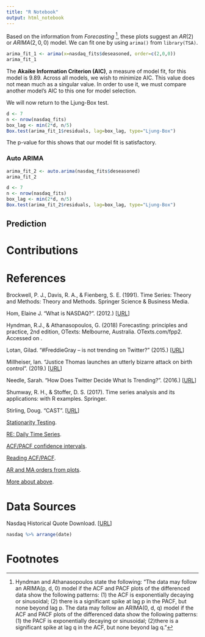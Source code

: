 ```yaml
---
title: "R Notebook"
output: html_notebook
---
```


Based on the information from *Forecasting* [^1], these plots suggest an $AR(2)$ or $ARIMA(2,0,0)$ model. We can fit one by using `arima()` from `library(TSA)`.

```r
arima_fit_1 <- arima(x=nasdaq_fits$deseasoned, order=c(2,0,0))
arima_fit_1
```

The **Akaike Information Criterion (AIC)**, a measure of model fit, for this model is 9.89. Across all models, we wish to minimize AIC. This value does not mean much as a singular value. In order to use it, we must compare another model's AIC to this one for model selection.

We will now return to the Ljung-Box test.

```r
d <- 7
n <- nrow(nasdaq_fits)
box_lag <- min(2*d, n/5)
Box.test(arima_fit_1$residuals, lag=box_lag, type="Ljung-Box")
```

The p-value for this shows that our model fit is satisfactory.

### Auto ARIMA

```r
arima_fit_2 <- auto.arima(nasdaq_fits$deseasoned)
arima_fit_2
```

```r
d <- 7
n <- nrow(nasdaq_fits)
box_lag <- min(2*d, n/5)
Box.test(arima_fit_2$residuals, lag=box_lag, type="Ljung-Box")
```

## Prediction

# Contributions

# References

Brockwell, P. J., Davis, R. A., & Fienberg, S. E. (1991). Time Series: Theory and Methods: Theory and Methods. Springer Science & Business Media.

Hom, Elaine J. "What is NASDAQ?". (2012.) [<a href="https://www.businessnewsdaily.com/3403-nasdaq.html">URL</a>]

Hyndman, R.J., & Athanasopoulos, G. (2018) Forecasting: principles and practice, 2nd edition, OTexts: Melbourne, Australia. OTexts.com/fpp2. Accessed on <current date>.

Lotan, Gilad. "#FreddieGray -- is not trending on Twitter?" (2015.) [<a href="https://medium.com/i-data/freddiegray-is-not-trending-on-twitter-9e4550607a39">URL</a>]

Millheiser, Ian. "Justice Thomas launches an utterly bizarre attack on birth control". (2019.)
[<a href="https://thinkprogress.org/justice-thomas-launches-an-utterly-bizarre-attack-on-birth-control-195921bb7781/">URL</a>]

Needle, Sarah. "How Does Twitter Decide What Is Trending?". (2016.) [<a href="https://rethinkmedia.org/blog/how-does-twitter-decide-what-trending">URL</a>]

Shumway, R. H., & Stoffer, D. S. (2017). Time series analysis and its applications: with R examples. Springer.

Stirling, Doug. "CAST". [<a href="http://www-ist.massey.ac.nz/dstirlin/CAST/CAST/Hmultiplicative/multiplicative1.html">URL</a>]


<a href="https://rpubs.com/richkt/269797">Stationarity Testing</a>.

<a href="https://stackoverflow.com/questions/33128865/starting-a-daily-time-series-in-r">RE: Daily Time Series</a>.

<a href="https://stats.stackexchange.com/questions/211628/how-is-the-confidence-interval-calculated-for-the-acf-function">ACF/PACF confidence intervals</a>.

<a href="https://towardsdatascience.com/significance-of-acf-and-pacf-plots-in-time-series-analysis-2fa11a5d10a8">Reading ACF/PACF</a>.

<a href="https://stats.stackexchange.com/questions/281666/how-does-acf-pacf-identify-the-order-of-ma-and-ar-terms">AR and MA orders from plots</a>.

<a href="https://onlinecourses.science.psu.edu/stat510/lesson/2/2.2">More about above</a>.



# Data Sources

Nasdaq Historical Quote Download. [<a href="https://www.nasdaq.com/symbol/csv/historical">URL</a>]

```r
nasdaq %>% arrange(date)
```

# Footnotes

[^1]: Hyndman and Athanasopoulos state the following: "The data may follow an ARIMA(p, d, 0) model if the ACF and PACF plots of the differenced data show the following patterns: (1) the ACF is exponentially decaying or sinusoidal; (2) there is a significant spike at lag p in the PACF, but none beyond lag p. The data may follow an ARIMA(0, d, q) model if the ACF and PACF plots of the differenced data show the following patterns: (1) the PACF is exponentially decaying or sinusoidal; (2)there is a significant spike at lag q in the ACF, but none beyond lag q."